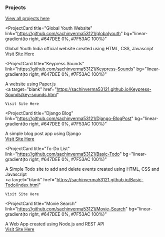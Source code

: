 ### Projects

<a href="www.github.com/sachinverma53121" target="blank">
  View all projects here
</a>

<ProjectCard
  title="Global Youth Website"
  link="https://github.com/sachinverma53121/globalyouth"
  bg="linear-gradient(to right, #647DEE 0%, #7F53AC 100%)"
>
  Global Youth India official website created using HTML, CSS, Javascript
  <br />
  <a target="blank" href="https://sachinverma53121.github.io/globalyouth/">
    Visit Site Here
  </a>
</ProjectCard>

<ProjectCard
  title="Keypress Sounds"
  link="https://github.com/sachinverma53121/Keypress-Sounds"
  bg="linear-gradient(to right, #647DEE 0%, #7F53AC 100%)"
>
  A website using Paper.js
  <br />
  <a
    target="blank"
    href="https://sachinverma53121.github.io/Keypress-Sounds/key-sounds.html"
  >
    Visit Site Here
  </a>
</ProjectCard>

<ProjectCard
  title="Django Blog"
  link="https://github.com/sachinverma53121/Django-BlogPost"
  bg="linear-gradient(to right, #647DEE 0%, #7F53AC 100%)"
>
  A simple blog post app using Django
  <br />
  <a target="blank" href="https://sachu-blog.herokuapp.com/">
    Visit Site Here
  </a>
</ProjectCard>

<ProjectCard
  title="To-Do List"
  link="https://github.com/sachinverma53121/Basic-Todo"
  bg="linear-gradient(to right, #647DEE 0%, #7F53AC 100%)"
>
  A Simple Todo site to add and delete events created using HTML, CSS and
  Javascript
  <br />
  <a
    target="blank"
    href="https://sachinverma53121.github.io/Basic-Todo/index.html"
  >
    Visit Site Here
  </a>
</ProjectCard>

<ProjectCard
  title="Movie Search"
  link="https://github.com/sachinverma53121/Movie-Search"
  bg="linear-gradient(to right, #647DEE 0%, #7F53AC 100%)"
>
  A Web App created using Node.js and REST API
  <br />
  <a target="blank" href="https://sachu-movie-api.herokuapp.com/">
    Visit Site Here
  </a>
</ProjectCard>
